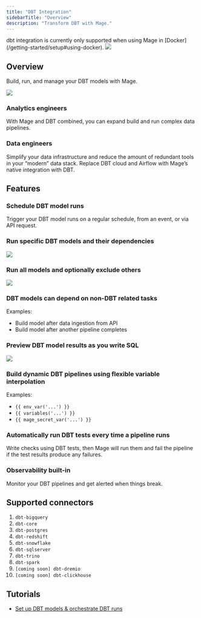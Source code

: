 ```yaml
---
title: "DBT Integration"
sidebarTitle: "Overview"
description: "Transform DBT with Mage."
---
```


<Warning>
  dbt integration is currently only supported when using Mage in
  [Docker](/getting-started/setup#using-docker).
</Warning>

<Frame>
  <img src="https://c.tenor.com/gbLWPf5HCsYAAAAC/devastator-constructicons.gif" />
</Frame>

## Overview

Build, run, and manage your DBT models with Mage.

<Frame>
  <img src="https://user-images.githubusercontent.com/59450879/252510713-4fd2ed03-7867-4038-8b0e-24eb1c40c518.png" />
</Frame>

### Analytics engineers

With Mage and DBT combined, you can expand build and run complex data pipelines.

### Data engineers

Simplify your data infrastructure and reduce the amount of redundant tools in your “modern” data stack. Replace DBT cloud and Airflow with Mage’s native integration with DBT.

## Features

### Schedule DBT model runs

Trigger your DBT model runs on a regular schedule, from an event, or via API request.

### Run specific DBT models and their dependencies

<Frame>
  <img src="https://github.com/mage-ai/assets/blob/main/dbt/add-dbt-model.gif?raw=true" />
</Frame>

### Run all models and optionally exclude others

![](https://raw.githubusercontent.com/mage-ai/assets/main/dbt/add-dbt-models.gif)

### DBT models can depend on non-DBT related tasks

Examples:

- Build model after data ingestion from API
- Build model after another pipeline completes

### Preview DBT model results as you write SQL

<Frame>
  <img src="https://github.com/mage-ai/assets/blob/main/dbt/dbt-preview.gif?raw=true" />
</Frame>

### Build dynamic DBT pipelines using flexible variable interpolation

Examples:

- `{{ env_var('...') }}`
- `{{ variables('...') }}`
- `{{ mage_secret_var('...') }}`

### Automatically run DBT tests every time a pipeline runs

Write checks using DBT tests, then Mage will run them and fail the pipeline if the test results produce any failures.

### Observability built-in

Monitor your DBT pipelines and get alerted when things break.

## Supported connectors

1. `dbt-bigquery`
1. `dbt-core`
1. `dbt-postgres`
1. `dbt-redshift`
1. `dbt-snowflake`
1. `dbt-sqlserver`
1. `dbt-trino`
1. `dbt-spark`
1. `[coming soon] dbt-dremio`
1. `[coming soon] dbt-clickhouse`

## Tutorials

- [Set up DBT models & orchestrate DBT runs](/tutorials/setup-dbt)
